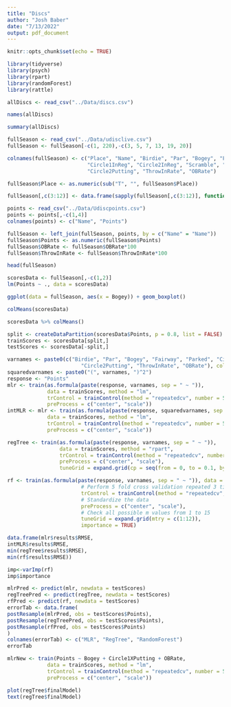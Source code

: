 ```yaml
---
title: "Discs"
author: "Josh Baber"
date: "7/13/2022"
output: pdf_document
---
```


```r
knitr::opts_chunk$set(echo = TRUE)
```

```r
library(tidyverse)
library(psych)
library(rpart)
library(randomForest)
library(rattle)
```

```r
allDiscs <- read_csv("../Data/discs.csv")
```

```r
names(allDiscs)
```

```r
summary(allDiscs)
```

```r
fullSeason <- read_csv("../Data/udisclive.csv")
fullSeason <- fullSeason[-c(1, 220),-c(3, 5, 7, 13, 19, 20)]
```

```r
colnames(fullSeason) <- c("Place", "Name", "Birdie", "Par", "Bogey", "Fairway", "Parked", 
                          "Circle1InReg", "Circle2InReg", "Scramble", "Circle1XPutting", 
                          "Circle2Putting", "ThrowInRate", "OBRate")
```

```r
fullSeason$Place <- as.numeric(sub("T", "", fullSeason$Place))
```

```r
fullSeason[,c(3:12)] <- data.frame(sapply(fullSeason[,c(3:12)], function(x){as.numeric(gsub("%", "", x))}))
```

```r
points <- read_csv("../Data/Udiscpoints.csv")
points <- points[,-c(1,4)]
colnames(points) <- c("Name", "Points")
```

```r
fullSeason <- left_join(fullSeason, points, by = c("Name" = "Name"))
fullSeason$Points <- as.numeric(fullSeason$Points)
fullSeason$OBRate <- fullSeason$OBRate*100
fullSeason$ThrowInRate <- fullSeason$ThrowInRate*100
```

```r
head(fullSeason)
```

```r
scoresData <- fullSeason[,-c(1,2)]
lm(Points ~ ., data = scoresData)
```

```r
ggplot(data = fullSeason, aes(x = Bogey)) + geom_boxplot()
```

```r
colMeans(scoresData)
```

```r
scoresData %>% colMeans()
```

```r
split <- createDataPartition(scoresData$Points, p = 0.8, list = FALSE)
trainScores <- scoresData[split,]
testScores <- scoresData[-split,]
```

```r
varnames <- paste0(c("Birdie", "Par", "Bogey", "Fairway", "Parked", "Circle1InReg", "Circle2InReg", "Scramble", "Circle1XPutting", 
                        "Circle2Putting", "ThrowInRate", "OBRate"), collapse = "+")
squaredvarnames <- paste0("(", varnames, ")^2")
response <- "Points"
mlr <- train(as.formula(paste(response, varnames, sep = " ~ ")),
             data = trainScores, method = "lm", 
             trControl = trainControl(method = "repeatedcv", number = 5, repeats = 3),
             preProcess = c("center", "scale"))
intMLR <- mlr <- train(as.formula(paste(response, squaredvarnames, sep = " ~ ")),
             data = trainScores, method = "lm", 
             trControl = trainControl(method = "repeatedcv", number = 5, repeats = 3),
             preProcess = c("center", "scale"))
```

```r
regTree <- train(as.formula(paste(response, varnames, sep = " ~ ")),
                 data = trainScores, method = "rpart",
                 trControl = trainControl(method = "repeatedcv", number = 5, repeats = 3),
                 preProcess = c("center", "scale"),
                 tuneGrid = expand.grid(cp = seq(from = 0, to = 0.1, by = 0.001)))
```

```r
rf <- train(as.formula(paste(response, varnames, sep = " ~ ")), data = trainScores, method = "rf",
                        # Perform 5 fold cross validation repeated 3 times
                        trControl = trainControl(method = "repeatedcv", number = 5, repeats = 3),
                        # Standardize the data
                        preProcess = c("center", "scale"),
                        # Check all possible m values from 1 to 15
                        tuneGrid = expand.grid(mtry = c(1:12)),
                        importance = TRUE)
```

```r
data.frame(mlr$results$RMSE,
intMLR$results$RMSE,
min(regTree$results$RMSE),
min(rf$results$RMSE))
```

```r
imp<-varImp(rf)
imp$importance
```

```r
mlrPred <- predict(mlr, newdata = testScores)
regTreePred <- predict(regTree, newdata = testScores)
rfPred <- predict(rf, newdata = testScores)
errorTab <- data.frame(
postResample(mlrPred, obs = testScores$Points),
postResample(regTreePred, obs = testScores$Points),
postResample(rfPred, obs = testScores$Points)
)
colnames(errorTab) <- c("MLR", "RegTree", "RandomForest")
errorTab
```

```r
mlrNew <- train(Points ~ Bogey + Circle1XPutting + OBRate,
             data = trainScores, method = "lm", 
             trControl = trainControl(method = "repeatedcv", number = 5, repeats = 3),
             preProcess = c("center", "scale"))
```

```r
plot(regTree$finalModel)
text(regTree$finalModel)
```



